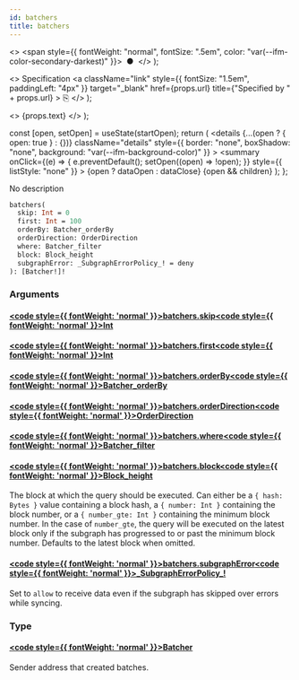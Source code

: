 ```yaml
---
id: batchers
title: batchers
---
```


<head>
  <meta content="noindex" name="robots" />
  <meta charset="utf-8" />
</head>

  <>
    <span style={{ fontWeight: "normal", fontSize: ".5em", color: "var(--ifm-color-secondary-darkest)" }}>
      &nbsp;●&nbsp;
    </span>
  </>
);

  <>
    Specification
    <a
      className="link"
      style={{ fontSize: "1.5em", paddingLeft: "4px" }}
      target="_blank"
      href={props.url}
      title={"Specified by " + props.url}
    >
      ⎘
    </a>
  </>
);

  <>
    <span className={props.class}>{props.text}</span>
  </>
);


  const [open, setOpen] = useState(startOpen);
  return (
    <details
      {...(open ? { open: true } : {})}
      className="details"
      style={{ border: "none", boxShadow: "none", background: "var(--ifm-background-color)" }}
    >
      <summary
        onClick={(e) => {
          e.preventDefault();
          setOpen((open) => !open);
        }}
        style={{ listStyle: "none" }}
      >
        {open ? dataOpen : dataClose}
      </summary>
      {open && children}
    </details>
  );
};

No description

```graphql
batchers(
  skip: Int = 0
  first: Int = 100
  orderBy: Batcher_orderBy
  orderDirection: OrderDirection
  where: Batcher_filter
  block: Block_height
  subgraphError: _SubgraphErrorPolicy_! = deny
): [Batcher!]!
```

### Arguments

#### [<code style={{ fontWeight: 'normal' }}>batchers.<b>skip</b></code>](#)<Bullet />[<code style={{ fontWeight: 'normal' }}><b>Int</b></code>](/docs/api/lockup/graphql/the-graph/scalars/int.mdx) <Badge class="badge badge--secondary " text="scalar"/>

#### [<code style={{ fontWeight: 'normal' }}>batchers.<b>first</b></code>](#)<Bullet />[<code style={{ fontWeight: 'normal' }}><b>Int</b></code>](/docs/api/lockup/graphql/the-graph/scalars/int.mdx) <Badge class="badge badge--secondary " text="scalar"/>

#### [<code style={{ fontWeight: 'normal' }}>batchers.<b>orderBy</b></code>](#)<Bullet />[<code style={{ fontWeight: 'normal' }}><b>Batcher_orderBy</b></code>](/docs/api/lockup/graphql/the-graph/enums/batcher-order-by.mdx) <Badge class="badge badge--secondary " text="enum"/>

#### [<code style={{ fontWeight: 'normal' }}>batchers.<b>orderDirection</b></code>](#)<Bullet />[<code style={{ fontWeight: 'normal' }}><b>OrderDirection</b></code>](/docs/api/lockup/graphql/the-graph/enums/order-direction.mdx) <Badge class="badge badge--secondary " text="enum"/>

#### [<code style={{ fontWeight: 'normal' }}>batchers.<b>where</b></code>](#)<Bullet />[<code style={{ fontWeight: 'normal' }}><b>Batcher_filter</b></code>](/docs/api/lockup/graphql/the-graph/inputs/batcher-filter.mdx) <Badge class="badge badge--secondary " text="input"/>

#### [<code style={{ fontWeight: 'normal' }}>batchers.<b>block</b></code>](#)<Bullet />[<code style={{ fontWeight: 'normal' }}><b>Block_height</b></code>](/docs/api/lockup/graphql/the-graph/inputs/block-height.mdx) <Badge class="badge badge--secondary " text="input"/>

The block at which the query should be executed. Can either be a `{ hash: Bytes }` value containing a block hash, a
`{ number: Int }` containing the block number, or a `{ number_gte: Int }` containing the minimum block number. In the
case of `number_gte`, the query will be executed on the latest block only if the subgraph has progressed to or past the
minimum block number. Defaults to the latest block when omitted.

#### [<code style={{ fontWeight: 'normal' }}>batchers.<b>subgraphError</b></code>](#)<Bullet />[<code style={{ fontWeight: 'normal' }}><b>\_SubgraphErrorPolicy\_!</b></code>](/docs/api/lockup/graphql/the-graph/enums/subgraph-error-policy.mdx) <Badge class="badge badge--secondary badge--non_null" text="non-null"/> <Badge class="badge badge--secondary " text="enum"/>

Set to `allow` to receive data even if the subgraph has skipped over errors while syncing.

### Type

#### [<code style={{ fontWeight: 'normal' }}><b>Batcher</b></code>](/docs/api/lockup/graphql/the-graph/objects/batcher.mdx) <Badge class="badge badge--secondary " text="object"/>

Sender address that created batches.
